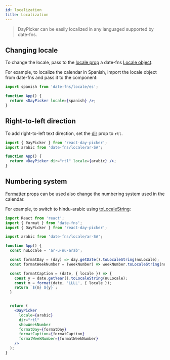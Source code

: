 ```yaml
---
id: localization
title: Localization
---
```


> DayPicker can be easily localized in any languaged supported by date-fns.

## Changing locale

To change the locale, pass to the [locale prop](./api/daypicker#locale) a date-fns [Locale
object](http://date-fns.org/docs/Locale).

For example, to localize the calendar in Spanish, import the locale object from
date-fns and pass it to the component:

```jsx preview
import spanish from 'date-fns/locale/es';

function App() {
  return <DayPicker locale={spanish} />;
}
```

## Right-to-left direction

To add right-to-left text direction, set the [dir](./api/daypicker#dir) prop to `rtl`.

```jsx preview
import { DayPicker } from 'react-day-picker';
import arabic from 'date-fns/locale/ar-SA';

function App() {
  return <DayPicker dir="rtl" locale={arabic} />;
}
```

## Numbering system

[Formatter props](./api/daypicker#formatting-props) can be used also change the
numbering system used in the calendar.

For example, to switch to hindu-arabic using
[toLocaleString](https://developer.mozilla.org/en/docs/Web/JavaScript/Reference/Global_Objects/Date/toLocaleString):

```jsx preview
import React from 'react';
import { format } from 'date-fns';
import { DayPicker } from 'react-day-picker';

import arabic from 'date-fns/locale/ar-SA';

function App() {
  const nuLocale = 'ar-u-nu-arab';

  const formatDay = (day) => day.getDate().toLocaleString(nuLocale);
  const formatWeekNumber = (weekNumber) => weekNumber.toLocaleString(nuLocale);

  const formatCaption = (date, { locale }) => {
    const y = date.getYear().toLocaleString(nuLocale);
    const m = format(date, 'LLLL', { locale });
    return `${m} ${y}`;
  }


  return (
    <DayPicker
      locale={arabic}
      dir="rtl"
      showWeekNumber
      formatDay={formatDay}
      formatCaption={formatCaption}
      formatWeekNumber={formatWeekNumber}
    />
  );
}
```
